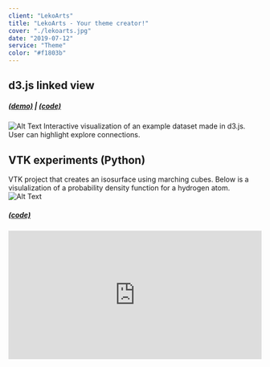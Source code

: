 ```yaml
---
client: "LekoArts"
title: "LekoArts - Your theme creator!"
cover: "./lekoarts.jpg"
date: "2019-07-12"
service: "Theme"
color: "#f1803b"
---
```


## d3.js linked view
##### [(demo)](https://sambeebe.github.io/d3-linked-view/) | [(code)](https://github.com/sambeebe/d3-linked-view/)
![Alt Text](linkedview.png "Image Title")
Interactive visualization of an example dataset made in d3.js. User can highlight explore connections.




## VTK experiments (Python)
VTK project that creates an isosurface using marching cubes.
Below is a visulalization of a probability density function for a hydrogen atom.
![Alt Text](iso.png "isosurface")
##### [(code)](http://github.com/sambeebe/isosurface-and-volume-rendering "Example")
<div style="width: 100%; height: 0px; position: relative; padding-bottom: 50.805%;"><iframe src="https://streamable.com/s/vfyjq/nczo" frameborder="0" width="100%" height="100%" allowfullscreen style="width: 100%; height: 100%; position: absolute;"></iframe></div>
